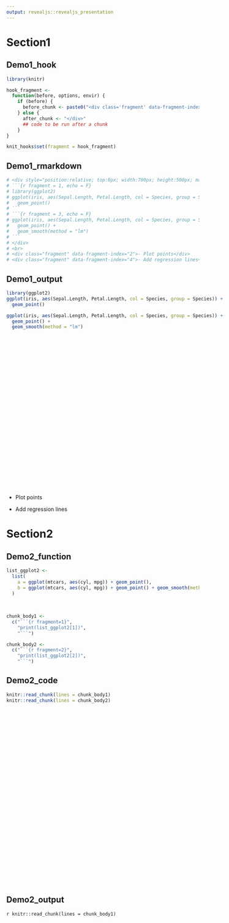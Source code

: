 ```yaml
---
output: revealjs::revealjs_presentation
---
```


# Section1

## Demo1_hook

```r
library(knitr)

hook_fragment <-
  function(before, options, envir) {
    if (before) {
      before_chunk <- paste0("<div class='fragment' data-fragment-index='", options$fragment,"' style='position:absolute;top:0;left:0'>")
    } else {
      after_chunk <- "</div>"
      ## code to be run after a chunk
    }
}

knit_hooks$set(fragment = hook_fragment)
```


## Demo1_rmarkdown

```r
# <div style="position:relative; top:0px; width:700px; height:500px; margin:0 auto;">
# ```{r fragment = 1, echo = F}
# library(ggplot2)
# ggplot(iris, aes(Sepal.Length, Petal.Length, col = Species, group = Species)) +
#   geom_point()
# ```
# ```{r fragment = 3, echo = F}
# ggplot(iris, aes(Sepal.Length, Petal.Length, col = Species, group = Species)) +
#   geom_point() +
#   geom_smooth(method = "lm")
# ```
# </div>
# <br>
# <div class="fragment" data-fragment-index="2">- Plot points</div>
# <div class="fragment" data-fragment-index="4">- Add regression lines</div>
```

## Demo1_output

<div style="position:relative; top:0px; width:700px; height:500px; margin:0 auto;">
```r
library(ggplot2)
ggplot(iris, aes(Sepal.Length, Petal.Length, col = Species, group = Species)) +
  geom_point()
```
```r
ggplot(iris, aes(Sepal.Length, Petal.Length, col = Species, group = Species)) +
  geom_point() +
  geom_smooth(method = "lm")
```
</div>
<br>
<div class="fragment" data-fragment-index="2">- Plot points</div>
<div class="fragment" data-fragment-index="4">- Add regression lines</div>

# Section2

## Demo2_function

```r

list_ggplot2 <-
  list(
    a = ggplot(mtcars, aes(cyl, mpg)) + geom_point(),
    b = ggplot(mtcars, aes(cyl, mpg)) + geom_point() + geom_smooth(method = "lm")
  )
  
  
  
chunk_body1 <-
  c("```{r fragment=1}",
    "print(list_ggplot2[1])",
    "```")

chunk_body2 <-
  c("```{r fragment=2}",
    "print(list_ggplot2[2])",
    "```")
```

## Demo2_code

<div style="position:relative; top:0px; width:700px; height:500px; margin:0 auto;">
```r
knitr::read_chunk(lines = chunk_body1)
knitr::read_chunk(lines = chunk_body2)
```
</div>


## Demo2_output

`r knitr::read_chunk(lines = chunk_body1)`
